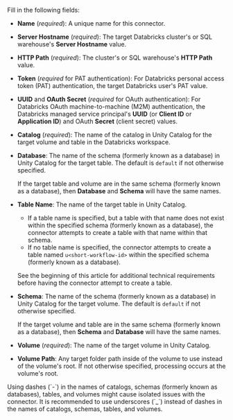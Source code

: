Fill in the following fields:

- **Name** (_required_): A unique name for this connector.
- **Server Hostname** (_required_): The target Databricks cluster's or SQL warehouse's **Server Hostname** value.
- **HTTP Path** (_required_): The cluster's or SQL warehouse's **HTTP Path** value.
- **Token** (_required_ for PAT authentication): For Databricks personal access token (PAT) authentication, the target Databricks user's PAT value.
- **UUID** and **OAuth Secret** (_required_ for OAuth authentication): For Databricks OAuth machine-to-machine (M2M) authentication, the Databricks managed service principal's **UUID** (or **Client ID** or **Application ID**) and OAuth **Secret** (client secret) values. 
- **Catalog** (_required_): The name of the catalog in Unity Catalog for the target volume and table in the Databricks workspace.
- **Database**: The name of the schema (formerly known as a database) in Unity Catalog for the target table. The default is `default` if not otherwise specified.

  If the target table and volume are in the same schema (formerly known as a database), then **Database** and **Schema** will have the same names.

- **Table Name**: The name of the target table in Unity Catalog.

  - If a table name is specified, but a table with that name does not exist within the specified schema (formerly known as a database), the connector attempts to create a table with that name within that schema. 
  - If no table name is specified, the connector attempts to create a table named `u<short-workflow-id>` within the specified schema (formerly known as a database).

  See the beginning of this article for additional technical requirements before having the connector attempt to create a table.

- **Schema**: The name of the schema (formerly known as a database) in Unity Catalog for the target volume. The default is `default` if not otherwise specified.

  If the target volume and table are in the same schema (formerly known as a database), then **Schema** and **Database** will have the same names.

- **Volume** (_required_): The name of the target volume in Unity Catalog.
- **Volume Path**: Any target folder path inside of the volume to use instead of the volume's root. If not otherwise specified, processing occurs at the volume's root.

<Note>
    Using dashes (`-`) in the names of catalogs, schemas (formerly known as databases), tables, and volumes might cause isolated issues with the connector. It is 
    recommended to use underscores (`_`) instead of dashes in the names of catalogs, schemas, tables, and volumes.
</Note>
